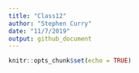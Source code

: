 ```yaml
---
title: "Class12"
author: "Stephen Curry"
date: "11/7/2019"
output: github_document
---
```


```r
knitr::opts_chunk$set(echo = TRUE)
```

